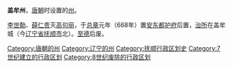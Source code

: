 '''盖牟州'''，[[唐朝|唐朝]]时设置的[[州|州]]。

[[李世勣|李世勣]]、[[薛仁贵|薛仁贵]]灭[[高句丽|高句丽]]，于[[总章|总章]]元年（668年）置[[安东都护府|安东都护府]]后置，[[治所|治所]]在盖牟城（今[[辽宁省|辽宁省]][[抚顺市|抚顺市]]北）。[[至德_(唐朝)|至德]]后废。 

{{唐朝行政区划小作品}}
{{DEFAULTSORT:G}}
[[Category:唐朝的州|Category:唐朝的州]]
[[Category:辽宁的州|Category:辽宁的州]]
[[Category:抚顺行政区划史|Category:抚顺行政区划史]]
[[Category:7世纪建立的行政区划|Category:7世纪建立的行政区划]]
[[Category:8世纪废除的行政区划|Category:8世纪废除的行政区划]]